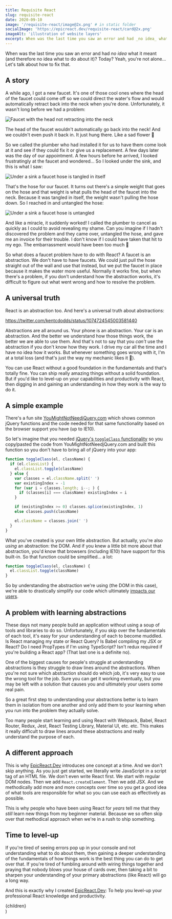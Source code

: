 ```yaml
---
title: Requisite React
slug: requisite-react
date: 2020-09-10
image: '/requisite-react/image@2x.png' # in static folder
socialImage: 'https://epicreact.dev/requisite-react/card@2x.png'
imageAlt: 'illustration of website layers'
excerpt: When was the last time you saw an error and had _no idea_ what it meant (and therefore no idea what to do about it)? Today? Yeah, you're not alone... Let's talk about how to fix that.
---
```


When was the last time you saw an error and had _no idea_ what it meant (and
therefore no idea what to do about it)? Today? Yeah, you're not alone... Let's
talk about how to fix that.

## A story

A while ago, I got a new faucet. It's one of those cool ones where the head of
the faucet could come off so we could direct the water's flow and would
automatically retract back into the neck when you're done. Unfortunately, it
wasn't long before we had a problem:

![Faucet with the head not retracting into the neck](./broken-faucet.png)

The head of the faucet wouldn't automatically go back into the neck! And we
couldn't even push it back in. It just hung there. Like a sad flower 🥀

So we called the plumber who had installed it for us to have them come look at
it and see if they could fix it or give us a replacement. A few days later was
the day of our appointment. A few hours before he arrived, I looked
frustratingly at the faucet and wondered... So I looked under the sink, and this
is what I saw:

![Under a sink a faucet hose is tangled in itself](./tangled-hose.png)

That's the hose for our faucet. It turns out there's a simple weight that goes
on the hose and that weight is what pulls the head of the faucet into the neck.
Because it was tangled in itself, the weight wasn't pulling the hose down. So I
reached in and untangled the hose:

![Under a sink a faucet hose is untangled](./untangled-hose.png)

And like a miracle, it suddenly worked! I called the plumber to cancel as
quickly as I could to avoid revealing my shame. Can you imagine if I hadn't
discovered the problem and they came over, untangled the hose, and gave me an
invoice for their trouble. I don't know if I could have taken that hit to my
ego. The embarrassment would have been too much 🙈

So what does a faucet problem have to do with React? A faucet is an abstraction.
We don't have to have faucets. We could just pull the hose straight out of the
wall and use that instead, but we put the faucet in place because it makes the
water more useful. Normally it works fine, but when there's a problem, if you
don't understand how the abstraction works, it's difficult to figure out what
went wrong and how to resolve the problem.

## A universal truth

React is an abstraction too. And here's a universal truth about abstractions:

https://twitter.com/kentcdodds/status/1074724545003581440

Abstractions are all around us. Your phone is an abstraction. Your car is an
abstraction. And the better we understand how those things work, the better we
are able to use them. And that's not to say that you _can't_ use the abstraction
if you don't know how they work. I drive my car all the time and I have no idea
how it works. But whenever something goes wrong with it, I'm at a total loss
(and that's just the way my mechanic likes it 🤑).

You can use React without a good foundation in the fundamentals and that's
totally fine. You can ship really amazing things without a solid foundation. But
if you'd like to level-up on your capabilities and productivity with React, then
digging in and gaining an understanding in how they work is the way to do it.

## A simple example

There's a fun site
[YouMightNotNeedjQuery.com](http://youmightnotneedjquery.com/) which shows
common jQuery functions and the code needed for that same functionality based on
the browser support you have (up to IE10).

So let's imagine that you needed
[jQuery's `toggleClass` functionality](https://api.jquery.com/toggleclass/) so
you copy/pasted the code from YouMightNotNeedjQuery.com and built this function
so you don't have to bring all of jQuery into your app:

```javascript
function toggleClass(el, className) {
  if (el.classList) {
    el.classList.toggle(className)
  } else {
    var classes = el.className.split(' ')
    var existingIndex = -1
    for (var i = classes.length; i--; ) {
      if (classes[i] === className) existingIndex = i
    }

    if (existingIndex >= 0) classes.splice(existingIndex, 1)
    else classes.push(className)

    el.className = classes.join(' ')
  }
}
```

What you've created is your own little abstraction. But actually, you're also
_using_ an abstraction: the DOM. And if you knew a little bit more about that
abstraction, you'd know that browsers (including IE10) have support for this
built-in. So that function could be simplified... a lot:

```javascript
function toggleClass(el, className) {
  el.classList.toggle(className)
}
```

So by understanding the abstraction we're using (the DOM in this case), we're
able to drastically simplify our code which ultimately
[impacts our users](https://kentcdodds.com/blog/why-users-care-about-how-you-write-code).

## A problem with learning abstractions

These days not many people build an application without using a soup of tools
and libraries to do so. Unfortunately, if you skip over the fundamentals of each
tool, it's easy for your understanding of each to become muddled. Is React
managing my state or React Query? Is Babel compiling my JSX or React? Do I need
PropTypes if I'm using TypeScript? Isn't redux required if you're building a
React app? (That last one is a definite no).

One of the biggest causes for people's struggle at understanding abstractions is
they struggle to draw lines around the abstractions. When you're not sure which
abstraction should do which job, it's very easy to use the wrong tool for the
job. Sure you can get it working eventually, but you may be left with a solution
that causes you and ultimately your users some real pain.

So a great first step to understanding your abstractions better is to learn them
in isolation from one another and only add them to your learning when you run
into the problem they actually solve.

Too many people start learning and using React with Webpack, Babel, React
Router, Redux, Jest, React Testing Library, Material UI, etc. etc. This makes it
really difficult to draw lines around these abstractions and really understand
the purpose of each.

## A different approach

This is why [EpicReact.Dev](https://epicreact.dev) introduces one concept at a
time. And we don't skip anything. As you just get started, we literally write
JavaScript in a script tag of an HTML file. We don't even write React first. We
start with regular DOM nodes. Then we add `React.createElement`. Then we add
JSX. And we methodically add more and more concepts over time so you get a good
idea of what tools are responsible for what so you can use each as effectively
as possible.

This is why people who have been using React for _years_ tell me that they
_still_ learn new things from my beginner material. Because we so often skip
over that methodical approach when we're in a rush to ship something.

## Time to level-up

If you're tired of seeing errors pop up in your console and not understanding
what to do about them, then gaining a deeper understanding of the fundamentals
of how things work is the best thing you can do to get over that. If you're
tired of fumbling around with wiring things together and praying that nobody
blows your house of cards over, then taking a bit to sharpen your understanding
of your primary abstractions (like React) will go a long way.

And this is exactly why I created [EpicReact.Dev](https://epicreact.dev): To
help you level-up your professional React knowledge and productivity.


  <Article {...pageContext} {...props}>
    {children}
  </Article>
)
